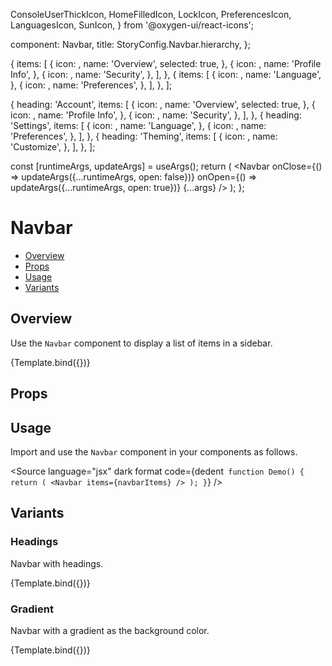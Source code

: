  ConsoleUserThickIcon,
  HomeFilledIcon,
  LockIcon,
  PreferencesIcon,
  LanguagesIcon,
  SunIcon,
} from '@oxygen-ui/react-icons';

  component: Navbar,
  title: StoryConfig.Navbar.hierarchy,
};

<Meta title={meta.title} component={meta.component} />

  {
    items: [
      {
        icon: <HomeFilledIcon />,
        name: 'Overview',
        selected: true,
      },
      {
        icon: <ConsoleUserThickIcon />,
        name: 'Profile Info',
      },
      {
        icon: <LockIcon />,
        name: 'Security',
      },
    ],
  },
  {
    items: [
      {
        icon: <LanguagesIcon />,
        name: 'Language',
      },
      {
        icon: <PreferencesIcon />,
        name: 'Preferences',
      },
    ],
  },
];

  {
    heading: 'Account',
    items: [
      {
        icon: <HomeFilledIcon />,
        name: 'Overview',
        selected: true,
      },
      {
        icon: <ConsoleUserThickIcon />,
        name: 'Profile Info',
      },
      {
        icon: <LockIcon />,
        name: 'Security',
      },
    ],
  },
  {
    heading: 'Settings',
    items: [
      {
        icon: <LanguagesIcon />,
        name: 'Language',
      },
      {
        icon: <PreferencesIcon />,
        name: 'Preferences',
      },
    ],
  },
  {
    heading: 'Theming',
    items: [
      {
        icon: <SunIcon />,
        name: 'Customize',
      },
    ],
  },
];

  const [runtimeArgs, updateArgs] = useArgs();
  return (
    <Navbar
      onClose={() => updateArgs({...runtimeArgs, open: false})}
      onOpen={() => updateArgs({...runtimeArgs, open: true})}
      {...args}
    />
  );
};

# Navbar

- [Overview](#overview)
- [Props](#props)
- [Usage](#usage)
- [Variants](#variants)

## Overview

Use the `Navbar` component to display a list of items in a sidebar.

<Canvas>
  <Story
    name="Overview"
    parameters={{
      docs: {inlineStories: false, iframeHeight: 476},
    }}
    args={{items: navbarItems}}
  >
    {Template.bind({})}
  </Story>
</Canvas>

## Props

<ArgsTable story="Overview" />

## Usage

Import and use the `Navbar` component in your components as follows.

<Source
  language="jsx"
  dark
  format
  code={dedent`
function Demo() {
  return (
    <Navbar items={navbarItems} />
  );
}`}
/>

## Variants

### Headings

Navbar with headings.

<Canvas>
  <Story
    name="Headings"
    args={{items: navbarItemsHeading, open: true}}
    parameters={{
      docs: {inlineStories: false, iframeHeight: 476},
    }}
  >
    {Template.bind({})}
  </Story>
</Canvas>

### Gradient

Navbar with a gradient as the background color.

<Canvas>
  <Story
    name="Gradient"
    args={{fill: 'gradient', items: navbarItems}}
    parameters={{
      docs: {inlineStories: false, iframeHeight: 476},
    }}
  >
    {Template.bind({})}
  </Story>
</Canvas>
